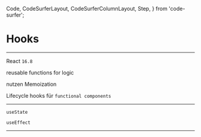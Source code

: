 
  Code,
  CodeSurferLayout,
  CodeSurferColumnLayout,
  Step,
} from 'code-surfer';


# Hooks

---

<Appear>

React `16.8`

reusable functions for logic

nutzen Memoization

Lifecycle hooks für `functional components`

</Appear>

---

<Appear>

`useState`

`useEffect`

</Appear>

---

